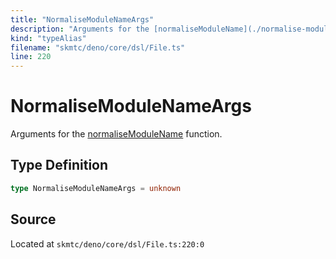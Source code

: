 ```yaml
---
title: "NormaliseModuleNameArgs"
description: "Arguments for the [normaliseModuleName](./normalise-module-name.mdx) function."
kind: "typeAlias"
filename: "skmtc/deno/core/dsl/File.ts"
line: 220
---
```


# NormaliseModuleNameArgs

Arguments for the [normaliseModuleName](./normalise-module-name.mdx) function.

## Type Definition

```typescript
type NormaliseModuleNameArgs = unknown
```

## Source

Located at `skmtc/deno/core/dsl/File.ts:220:0`
